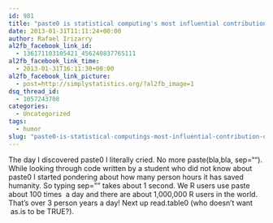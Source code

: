 ```yaml
---
id: 981
title: "paste0 is statistical computing's most influential contribution of the 21st century"
date: 2013-01-31T11:11:24+00:00
author: Rafael Irizarry
al2fb_facebook_link_id:
  - 136171103105421_456240837765111
al2fb_facebook_link_time:
  - 2013-01-31T16:11:30+00:00
al2fb_facebook_link_picture:
  - post=http://simplystatistics.org/?al2fb_image=1
dsq_thread_id:
  - 1057243708
categories:
  - Uncategorized
tags:
  - humor
slug: "paste0-is-statistical-computings-most-influential-contribution-of-the-21st-century"
---
```

The day I discovered paste0 I literally cried. No more paste(bla,bla, sep=""). While looking through code written by a student who did not know about paste0 I started pondering about how many person hours it has saved humanity. So typing sep="" takes about 1 second. We R users use paste about 100 times  a day and there are about 1,000,000 R users in the world. That's over 3 person years a day! Next up read.table0 (who doesn't want  as.is to be TRUE?).
